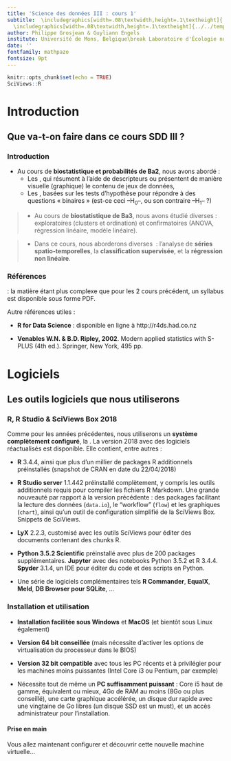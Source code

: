 ```yaml
---
title: 'Science des données III : cours 1'
subtitle:  \includegraphics[width=.08\textwidth,height=.1\textheight]{../../template/biodatascience.png}
  \includegraphics[width=.08\textwidth,height=.1\textheight]{../../template/SciViews-logo.pdf} \vfill Introduction & logiciels
author: Philippe Grosjean & Guyliann Engels
institute: Université de Mons, Belgique\break Laboratoire d'Écologie numérique des Milieux aquatiques\break \includegraphics[width=.08\textwidth,height=.1\textheight]{../../template/EcoNum-logo.pdf} \break \url{http://biodatascience-course.sciviews.org} \break \url{sdd@sciviews.org}
date: ''
fontfamily: mathpazo
fontsize: 9pt
---
```


```r
knitr::opts_chunk$set(echo = TRUE)
SciViews::R
```

# Introduction

## Que va-t-on faire dans ce cours SDD III ?

### Introduction

- Au cours de **biostatistique et probabilités de Ba2**, nous avons abordé :
    * Les \alert{statistiques descriptives}, qui résument à l’aide de descripteurs ou présentent de manière visuelle (graphique) le contenu de jeux de données,
    * Les \alert{statistiques inférentielles}, basées sur les tests d’hypothèse pour répondre à des questions « binaires » (est-ce ceci --H~0~--, ou son contraire --H~1~-- ?)

> - Au cours de **biostatistique de Ba3**, nous avons étudié diverses \alert{techniques multivariées} : exploratoires (clusters et ordination) et confirmatoires (ANOVA, régression linéaire, modèle linéaire).

\hfill

> - Dans ce cours, nous aborderons diverses \alert{techniques statistiques complémentaires}\ : l'analyse de **séries spatio-temporelles**, la **classification supervisée**, et la **régression non linéaire**.


### Références

\alert{Syllabus} : la matière étant plus complexe que pour les 2 cours précédent, un syllabus est disponible sous forme PDF.

\hfill

Autre références utiles :

- **R for Data Science** : disponible en ligne à http://r4ds.had.co.nz

\hfill

- **Venables W.N. & B.D. Ripley, 2002**. Modern applied statistics with S-PLUS (4th ed.). Springer, New York, 495 pp.


# Logiciels

## Les outils logiciels que nous utiliserons

### R, R Studio & SciViews Box 2018

Comme pour les années précédentes, nous utiliserons un **système complètement configuré**, la \alert{SciViews Box}. La version 2018 avec des logiciels réactualisés est disponible. Elle contient, entre autres :

- **R** 3.4.4, ainsi que plus d'un millier de packages R additionnels préinstallés (snapshot de CRAN en date du 22/04/2018)

- **R Studio server** 1.1.442 préinstallé complètement, y compris les outils additionnels requis pour compiler les fichiers R Markdown. Une grande nouveauté par rapport à la version précédente : des packages facilitant la lecture des données (`data.io`), le "workflow" (`flow`) et les graphiques (`chart`), ainsi qu'un outil de configuration simplifié de la SciViews Box. Snippets de SciViews.

- **LyX** 2.2.3, customisé avec les outils SciViews pour éditer des documents contenant des chunks R.

- **Python 3.5.2 Scientific** préinstallé avec plus de 200 packages supplémentaires. **Jupyter** avec des notebooks Python 3.5.2 et R 3.4.4. **Spyder** 3.1.4, un IDE pour éditer du code et des scripts en Python.

- Une série de logiciels complémentaires tels **R Commander**, **EqualX**, **Meld**, **DB Browser pour SQLite**, ...


### Installation et utilisation

- **Installation facilitée sous Windows** et **MacOS** (et bientôt sous Linux également)

- **Version 64 bit conseillée** (mais nécessite d'activer les options de virtualisation du processeur dans le BIOS)

- **Version 32 bit compatible** avec tous les PC récents et à privilégier pour les machines moins puissantes (Intel Core i3 ou Pentium, par exemple)

- Nécessite tout de même un **PC suffisamment puissant** : Core i5 haut de gamme, équivalent ou mieux, 4Go de RAM au moins (8Go ou plus conseillé), une carte graphique accélérée, un disque dur rapide avec une vingtaine de Go libres (un disque SSD est un must), et un accès administrateur pour l'installation.

#### Prise en main

Vous allez maintenant configurer et découvrir cette nouvelle machine virtuelle...
